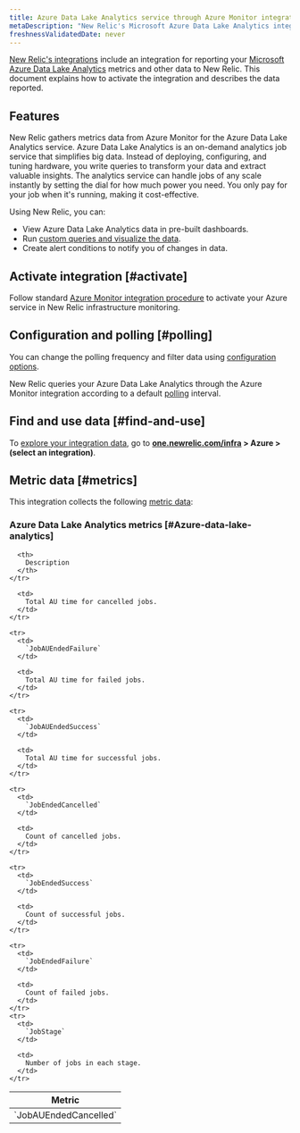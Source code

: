 ```yaml
---
title: Azure Data Lake Analytics service through Azure Monitor integration
metaDescription: "New Relic's Microsoft Azure Data Lake Analytics integration: what data it reports and how to enable it."
freshnessValidatedDate: never
---
```


[New Relic's integrations](/docs/infrastructure/integrations-getting-started/getting-started/introduction-infrastructure-integrations) include an integration for reporting your [Microsoft Azure Data Lake Analytics](https://azure.microsoft.com/en-us/products/data-lake-analytics) metrics and other data to New Relic. This document explains how to activate the integration and describes the data reported.

## Features

New Relic gathers metrics data from Azure Monitor for the Azure Data Lake Analytics service. Azure Data Lake Analytics is an on-demand analytics job service that simplifies big data. Instead of deploying, configuring, and tuning hardware, you write queries to transform your data and extract valuable insights. The analytics service can handle jobs of any scale instantly by setting the dial for how much power you need. You only pay for your job when it's running, making it cost-effective.

Using New Relic, you can:

* View Azure Data Lake Analytics data in pre-built dashboards.
* Run [custom queries and visualize the data](/docs/infrastructure/integrations-getting-started/getting-started/use-integration-data-new-relic-insights).
* Create alert conditions to notify you of changes in data.

## Activate integration [#activate]

Follow standard [Azure Monitor integration procedure](/docs/infrastructure/microsoft-azure-integrations/azure-integrations-list/azure-monitor) to activate your Azure service in New Relic infrastructure monitoring.

## Configuration and polling [#polling]

You can change the polling frequency and filter data using [configuration options](/docs/infrastructure/microsoft-azure-integrations/azure-integrations-list/azure-monitor/#settings).

New Relic queries your Azure Data Lake Analytics through the Azure Monitor integration according to a default [polling](/docs/infrastructure/microsoft-azure-integrations/azure-integrations-list/azure-monitor/#settings) interval.

## Find and use data [#find-and-use]

To [explore your integration data](/docs/infrastructure/integrations/find-use-infrastructure-integration-data), go to <DoNotTranslate>**[one.newrelic.com/infra](https://one.newrelic.com/infra) > Azure > (select an integration)**</DoNotTranslate>.

## Metric data [#metrics]

This integration collects the following [metric data](/docs/infrastructure/integrations-getting-started/getting-started/understand-integration-data-data-types#metric):

### Azure Data Lake Analytics metrics [#Azure-data-lake-analytics]

<table>
  <thead>
    <tr>
      <th style={{ width: "300px" }}>
        Metric
      </th>

      <th>
        Description
      </th>
    </tr>
  </thead>

  <tbody>
    <tr>
      <td>
        `JobAUEndedCancelled`
      </td>

      <td>
       	Total AU time for cancelled jobs.
      </td>
    </tr>

    <tr>
      <td>
        `JobAUEndedFailure`
      </td>

      <td>
       	Total AU time for failed jobs.
      </td>
    </tr>

    <tr>
      <td>
        `JobAUEndedSuccess`
      </td>

      <td>
        Total AU time for successful jobs.
      </td>
    </tr>

    <tr>
      <td>
        `JobEndedCancelled`
      </td>

      <td>
        Count of cancelled jobs.
      </td>
    </tr>

    <tr>
      <td>
        `JobEndedSuccess`
      </td>

      <td>
        Count of successful jobs.
      </td>
    </tr>
      
    <tr>
      <td>
        `JobEndedFailure`
      </td>

      <td>
        Count of failed jobs.
      </td>
    </tr>
    <tr>
      <td>
        `JobStage`
      </td>

      <td>
        Number of jobs in each stage.
      </td>
    </tr>
   </tbody>
</table>
